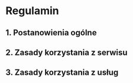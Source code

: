 # Regulamin

## 1. Postanowienia ogólne

## 2. Zasady korzystania z serwisu

## 3. Zasady korzystania z usług

